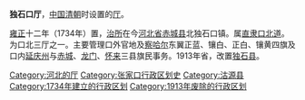 '''独石口厅'''，[[中国|中国]][[清朝|清朝]]时设置的[[厅_(行政区划)|厅]]。

[[雍正|雍正]]十二年（1734年）置，[[治所|治所]]在今[[河北省|河北省]][[赤城县|赤城县]]北独石口镇。属[[直隶|直隶]][[口北道|口北道]]。为口北三厅之一。主要管理口外官地及[[八旗察哈爾|察哈尔]]东翼正蓝、镶白、正白、镶黄四旗及口内[[延庆州|延庆州]]与[[赤城县|赤城]]、[[龙门县|龙门]]、[[怀来县|怀来]]三县旗民事务。1913年省，改置[[独石县|独石县]]。

{{直隸省行政區劃|nocat}}
{{河北省历史二级政区|nocat}}
{{清朝行政区划小作品}}
{{DEFAULTSORT:D}}
[[Category:河北的厅|Category:河北的厅]]
[[Category:张家口行政区划史|Category:张家口行政区划史]]
[[Category:沽源县|Category:沽源县]]
[[Category:1734年建立的行政区划|Category:1734年建立的行政区划]]
[[Category:1913年废除的行政区划|Category:1913年废除的行政区划]]